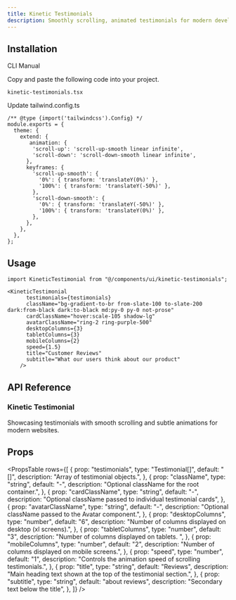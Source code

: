 ```yaml
---
title: Kinetic Testimonials
description: Smoothly scrolling, animated testimonials for modern developer websites to showcase user feedback visually.
---
```


<ComponentPreview
  name="kinetictestimonials-demo"
  className="p-0"
  description=""
/>

## Installation

<Tabs defaultValue="cli" className="w-full">
  <TabsList>
    <TabsTrigger value="cli">CLI</TabsTrigger>
    <TabsTrigger value="manual">Manual</TabsTrigger>
  </TabsList>
  <TabsContent value="cli">
    <PkgOptions name="kinetic-testimonials" />
  </TabsContent>
  <TabsContent value="manual">
    <Steps>


<Step>Copy and paste the following code into your project.</Step>
<p>
  <code>kinetic-testimonials.tsx</code>
</p>
<ComponentSource name="kinetic-testimonials" />


</Steps>
  </TabsContent>
</Tabs>

<Step>Update tailwind.config.ts</Step>

```tsx
/** @type {import('tailwindcss').Config} */
module.exports = {
  theme: {
    extend: {
       animation: {
        'scroll-up': 'scroll-up-smooth linear infinite',
        'scroll-down': 'scroll-down-smooth linear infinite',
      },
      keyframes: {
        'scroll-up-smooth': {
          '0%': { transform: 'translateY(0%)' },
          '100%': { transform: 'translateY(-50%)' },
        },
        'scroll-down-smooth': {
          '0%': { transform: 'translateY(-50%)' },
          '100%': { transform: 'translateY(0%)' },
        },
      },   
    },
  },
};
```

## Usage

```tsx
import KineticTestimonial from "@/components/ui/kinetic-testimonials";
```

```tsx
<KineticTestimonial
      testimonials={testimonials}
      className="bg-gradient-to-br from-slate-100 to-slate-200 dark:from-black dark:to-black md:py-0 py-0 not-prose"
      cardClassName="hover:scale-105 shadow-lg"
      avatarClassName="ring-2 ring-purple-500"
      desktopColumns={3}
      tabletColumns={3}
      mobileColumns={2}
      speed={1.5}
      title="Customer Reviews"
      subtitle="What our users think about our product"
    />
```


## API Reference

### Kinetic Testimonial

Showcasing testimonials with smooth scrolling and subtle animations for modern websites.

## Props

<PropsTable
  rows={[
    {
      prop: "testimonials",
      type: "Testimonial[]",
      default: "[]",
      description:
        "Array of testimonial objects.",
    },
    {
      prop: "className",
      type: "string",
      default: "-",
      description:
        "Optional className for the root container.",
    },
    {
      prop: "cardClassName",
      type: "string",
      default: "-",
      description:
        "Optional className passed to individual testimonial cards",
    },
    {
      prop: "avatarClassName",
      type: "string",
      default: "-",
      description:
        "Optional className passed to the Avatar component.",
    },
    {
      prop: "desktopColumns",
      type: "number",
      default: "6",
      description:
        "Number of columns displayed on desktop (xl screens).",
    },
    {
      prop: "tabletColumns",
      type: "number",
      default: "3",
      description:
        "Number of columns displayed on tablets. ",
    },
    {
      prop: "mobileColumns",
      type: "number",
      default: "2",
      description:
        "Number of columns displayed on mobile screens.",
    },
    {
      prop: "speed",
      type: "number",
      default: "1",
      description:
        "Controls the animation speed of scrolling testimonials.",
    },
    {
      prop: "title",
      type: "string",
      default: "Reviews",
      description:
        "Main heading text shown at the top of the testimonial section.",
    },
    {
      prop: "subtitle",
      type: "string",
      default:
        "about reviews",
      description:
        "Secondary text below the title",
    },
  ]}
/>

